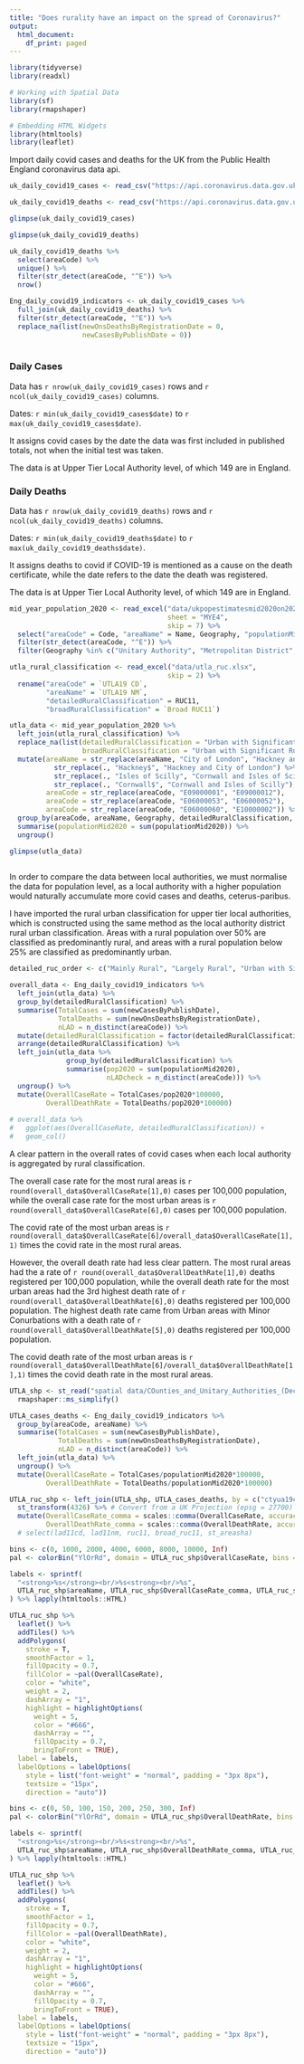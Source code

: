 ```yaml
---
title: "Does rurality have an impact on the spread of Coronavirus?"
output:
  html_document:
    df_print: paged
---
```


```r
library(tidyverse)
library(readxl)

# Working with Spatial Data
library(sf)
library(rmapshaper)

# Embedding HTML Widgets
library(htmltools)
library(leaflet)

```

Import daily covid cases and deaths for the UK from the Public Health England coronavirus data api.

```r

uk_daily_covid19_cases <- read_csv("https://api.coronavirus.data.gov.uk/v2/data?areaType=utla&metric=newCasesByPublishDate&format=csv")

uk_daily_covid19_deaths <- read_csv("https://api.coronavirus.data.gov.uk/v2/data?areaType=utla&metric=newOnsDeathsByRegistrationDate&format=csv")

```

```r
glimpse(uk_daily_covid19_cases)

glimpse(uk_daily_covid19_deaths)

uk_daily_covid19_deaths %>%
  select(areaCode) %>%
  unique() %>%
  filter(str_detect(areaCode, "^E")) %>%
  nrow()

Eng_daily_covid19_indicators <- uk_daily_covid19_cases %>%
  full_join(uk_daily_covid19_deaths) %>% 
  filter(str_detect(areaCode, "^E")) %>%
  replace_na(list(newOnsDeathsByRegistrationDate = 0,
                  newCasesByPublishDate = 0))
  

```

### Daily Cases

Data has `r nrow(uk_daily_covid19_cases)` rows and `r ncol(uk_daily_covid19_cases)` columns.

Dates: `r min(uk_daily_covid19_cases$date)` to `r max(uk_daily_covid19_cases$date)`.

It assigns covid cases by the date the data was first included in published totals, not when the initial test was taken.

The data is at Upper Tier Local Authority level, of which 149 are in England.

### Daily Deaths

Data has `r nrow(uk_daily_covid19_deaths)` rows and `r ncol(uk_daily_covid19_deaths)` columns.

Dates: `r min(uk_daily_covid19_deaths$date)` to `r max(uk_daily_covid19_deaths$date)`.

It assigns deaths to covid if COVID-19 is mentioned as a cause on the death certificate, while the date refers to the date the death was registered.

The data is at Upper Tier Local Authority level, of which 149 are in England.

```r

mid_year_population_2020 <- read_excel("data/ukpopestimatesmid2020on2020geography.xlsx",
                                       sheet = "MYE4",
                                       skip = 7) %>%
  select("areaCode" = Code, "areaName" = Name, Geography, "populationMid2020" = `Mid-2020`) %>%
  filter(str_detect(areaCode, "^E")) %>% 
  filter(Geography %in% c("Unitary Authority", "Metropolitan District", "County", "London Borough"))

utla_rural_classification <- read_excel("data/utla_ruc.xlsx",
                                       skip = 2) %>%
  rename("areaCode" = `UTLA19 CD`,
         "areaName" = `UTLA19 NM`,
         "detailedRuralClassification" = RUC11,
         "broadRuralClassification" = `Broad RUC11`)

utla_data <- mid_year_population_2020 %>%
  left_join(utla_rural_classification) %>%
  replace_na(list(detailedRuralClassification = "Urban with Significant Rural",
                  broadRuralClassification = "Urban with Significant Rural")) %>%
  mutate(areaName = str_replace(areaName, "City of London", "Hackney and City of London") %>%
           str_replace(., "Hackney$", "Hackney and City of London") %>%
           str_replace(., "Isles of Scilly", "Cornwall and Isles of Scilly") %>%
           str_replace(., "Cornwall$", "Cornwall and Isles of Scilly"),
         areaCode = str_replace(areaCode, "E09000001", "E09000012"),
         areaCode = str_replace(areaCode, "E06000053", "E06000052"),
         areaCode = str_replace(areaCode, "E06000060", "E10000002")) %>%
  group_by(areaCode, areaName, Geography, detailedRuralClassification, broadRuralClassification) %>%
  summarise(populationMid2020 = sum(populationMid2020)) %>%
  ungroup()

glimpse(utla_data)
  
```

In order to compare the data between local authorities, we must normalise the data for population level, as a local authority with a higher population would naturally accumulate more covid cases and deaths, ceterus-paribus.

I have imported the rural urban classification for upper tier local authorities, which is constructed using the same method as the local authority district rural urban classification. Areas with a rural population over 50% are classified as predominantly rural, and areas with a rural population below 25% are classified as predominantly urban.

```r

detailed_ruc_order <- c("Mainly Rural", "Largely Rural", "Urban with Significant Rural", "Urban with City and Town", "Urban with Minor Conurbation", "Urban with Major Conurbation")

overall_data <- Eng_daily_covid19_indicators %>%
  left_join(utla_data) %>%
  group_by(detailedRuralClassification) %>%
  summarise(TotalCases = sum(newCasesByPublishDate),
            TotalDeaths = sum(newOnsDeathsByRegistrationDate),
            nLAD = n_distinct(areaCode)) %>%
  mutate(detailedRuralClassification = factor(detailedRuralClassification, detailed_ruc_order)) %>%
  arrange(detailedRuralClassification) %>%
  left_join(utla_data %>% 
              group_by(detailedRuralClassification) %>%
              summarise(pop2020 = sum(populationMid2020),
                        nLADcheck = n_distinct(areaCode))) %>%
  ungroup() %>%
  mutate(OverallCaseRate = TotalCases/pop2020*100000,
         OverallDeathRate = TotalDeaths/pop2020*100000)
  
# overall_data %>%
#   ggplot(aes(OverallCaseRate, detailedRuralClassification)) +
#   geom_col() 

```

A clear pattern in the overall rates of covid cases when each local authority is aggregated by rural classification. 

The overall case rate for the most rural areas is `r round(overall_data$OverallCaseRate[1],0)` cases per 100,000 population, while the overall case rate for the most urban areas is `r round(overall_data$OverallCaseRate[6],0)` cases per 100,000 population. 

The covid rate of the most urban areas is `r round(overall_data$OverallCaseRate[6]/overall_data$OverallCaseRate[1],1)` times the covid rate in the most rural areas.

However, the overall death rate had less clear pattern. The most rural areas had the a rate of `r round(overall_data$OverallDeathRate[1],0)` deaths registered per 100,000 population, while the overall death rate for the most urban areas had the 3rd highest death rate of `r round(overall_data$OverallDeathRate[6],0)` deaths registered per 100,000 population. The highest death rate came from Urban areas with Minor Conurbations with a death rate of `r round(overall_data$OverallDeathRate[5],0)` deaths registered per 100,000 population.

The covid death rate of the most urban areas is `r round(overall_data$OverallDeathRate[6]/overall_data$OverallDeathRate[1],1)` times the covid death rate in the most rural areas.

```r

UTLA_shp <- st_read("spatial data/COunties_and_Unitary_Authorities_(December_2019)_Boundaries_UK_BFC.shp") %>%
  rmapshaper::ms_simplify()

UTLA_cases_deaths <- Eng_daily_covid19_indicators %>%
  group_by(areaCode, areaName) %>%
  summarise(TotalCases = sum(newCasesByPublishDate),
            TotalDeaths = sum(newOnsDeathsByRegistrationDate),
            nLAD = n_distinct(areaCode)) %>%
  left_join(utla_data) %>%
  ungroup() %>%
  mutate(OverallCaseRate = TotalCases/populationMid2020*100000,
         OverallDeathRate = TotalDeaths/populationMid2020*100000)

UTLA_ruc_shp <- left_join(UTLA_shp, UTLA_cases_deaths, by = c("ctyua19cd" = "areaCode")) %>%
  st_transform(4326) %>% # Convert from a UK Projection (epsg = 27700) to a Global Projection (epsg = 4326)
  mutate(OverallCaseRate_comma = scales::comma(OverallCaseRate, accuracy = 1),
         OverallDeathRate_comma = scales::comma(OverallDeathRate, accuracy = 1))
  # select(lad11cd, lad11nm, ruc11, broad_ruc11, st_areasha)
```


```r
bins <- c(0, 1000, 2000, 4000, 6000, 8000, 10000, Inf)
pal <- colorBin("YlOrRd", domain = UTLA_ruc_shp$OverallCaseRate, bins = bins)

labels <- sprintf(
  "<strong>%s</strong><br/>%s<strong><br/>%s",
  UTLA_ruc_shp$areaName, UTLA_ruc_shp$OverallCaseRate_comma, UTLA_ruc_shp$detailedRuralClassification
) %>% lapply(htmltools::HTML)

UTLA_ruc_shp %>%
  leaflet() %>%
  addTiles() %>%
  addPolygons(
    stroke = T, 
    smoothFactor = 1, 
    fillOpacity = 0.7,
    fillColor = ~pal(OverallCaseRate),
    color = "white",
    weight = 2,
    dashArray = "1",
    highlight = highlightOptions(
      weight = 5,
      color = "#666",
      dashArray = "",
      fillOpacity = 0.7,
      bringToFront = TRUE),
  label = labels,
  labelOptions = labelOptions(
    style = list("font-weight" = "normal", padding = "3px 8px"),
    textsize = "15px",
    direction = "auto"))
```

```r
bins <- c(0, 50, 100, 150, 200, 250, 300, Inf)
pal <- colorBin("YlOrRd", domain = UTLA_ruc_shp$OverallDeathRate, bins = bins)

labels <- sprintf(
  "<strong>%s</strong><br/>%s<strong><br/>%s",
  UTLA_ruc_shp$areaName, UTLA_ruc_shp$OverallDeathRate_comma, UTLA_ruc_shp$detailedRuralClassification
) %>% lapply(htmltools::HTML)

UTLA_ruc_shp %>%
  leaflet() %>%
  addTiles() %>%
  addPolygons(
    stroke = T, 
    smoothFactor = 1, 
    fillOpacity = 0.7,
    fillColor = ~pal(OverallDeathRate),
    color = "white",
    weight = 2,
    dashArray = "1",
    highlight = highlightOptions(
      weight = 5,
      color = "#666",
      dashArray = "",
      fillOpacity = 0.7,
      bringToFront = TRUE),
  label = labels,
  labelOptions = labelOptions(
    style = list("font-weight" = "normal", padding = "3px 8px"),
    textsize = "15px",
    direction = "auto"))
```

